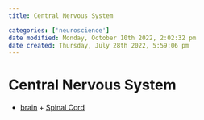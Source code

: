 ```yaml
---
title: Central Nervous System

categories: ['neuroscience']
date modified: Monday, October 10th 2022, 2:02:32 pm
date created: Thursday, July 28th 2022, 5:59:06 pm
---
```


# Central Nervous System
- [brain](brain.qmd) + [Spinal Cord](Spinal%20Cord)



